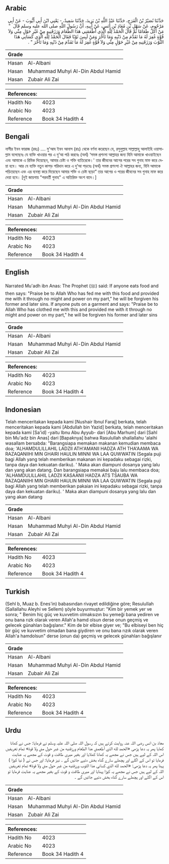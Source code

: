 ## Arabic


<div dir="rtl" lang="ar" style={{fontSize:'larger',backgroundColor:'#f8f9fa',padding:20}}>
حَدَّثَنَا نُصَيْرُ بْنُ الْفَرَجِ، حَدَّثَنَا عَبْدُ اللَّهِ بْنُ يَزِيدَ، حَدَّثَنَا سَعِيدٌ، - يَعْنِي ابْنَ أَبِي أَيُّوبَ - عَنْ أَبِي مَرْحُومٍ، عَنْ سَهْلِ بْنِ مُعَاذِ بْنِ أَنَسٍ، عَنْ أَبِيهِ، أَنَّ رَسُولَ اللَّهِ صلى الله عليه وسلم قَالَ ‏ "‏ مَنْ أَكَلَ طَعَامًا ثُمَّ قَالَ الْحَمْدُ لِلَّهِ الَّذِي أَطْعَمَنِي هَذَا الطَّعَامَ وَرَزَقَنِيهِ مِنْ غَيْرِ حَوْلٍ مِنِّي وَلاَ قُوَّةٍ غُفِرَ لَهُ مَا تَقَدَّمَ مِنْ ذَنْبِهِ وَمَا تَأَخَّرَ وَمَنْ لَبِسَ ثَوْبًا فَقَالَ الْحَمْدُ لِلَّهِ الَّذِي كَسَانِي هَذَا الثَّوْبَ وَرَزَقَنِيهِ مِنْ غَيْرِ حَوْلٍ مِنِّي وَلاَ قُوَّةٍ غُفِرَ لَهُ مَا تَقَدَّمَ مِنْ ذَنْبِهِ وَمَا تَأَخَّرَ ‏"‏ ‏.‏
</div>
<div style={{backgroundColor:'#f8f9fa',padding:20, marginBottom: 10}}><table> <thead> <tr> <th>Grade</th> <th></th> </tr> </thead> <tbody> <tr><td>Hasan</td><td>Al-Albani</td></tr><tr><td>Hasan</td><td>Muhammad Muhyi Al-Din Abdul Hamid</td></tr><tr><td>Hasan</td><td>Zubair Ali Zai</td></tr></tbody></table><table> <thead> <tr> <th>References:</th> <th></th> </tr> </thead> <tbody><tr><td>Hadith No</td><td>4023</td></tr><tr><td>Arabic No</td><td>4023</td></tr><tr><td>Reference</td><td>Book 34 Hadith 4</td></tr></tbody></table></div>

## Bengali


<div dir="ltr" lang="bn" style={{fontSize:'larger',backgroundColor:'#f8f9fa',padding:20}}>
নাসীর ইবন ফারাজ (রহঃ) .... মু'আয ইবন আনাস (রাঃ) থেকে বর্ণনা করেছেন যে, রসুলুল্লাহ সাল্লাল্লাহু আলাইহি ওয়াসাল্লাম বলেছেনঃ যে ব্যক্তি খাওয়ার পর এ দু’আ পাঠ করবেঃ (অর্থ) ‘সমস্ত প্রশংসা আল্লাহর জন্য যিনি আমাকে খাওয়াইছেন এবং আমাকে এ রিযিক দিয়েছেন, আমার চেষ্টা ও শক্তি ব্যতিরেকে।' তার জীবনের আগের পরের সব গুনাহ মাফ করে দেয়া হবে। আর যে ব্যক্তি নতুন কাপড় পরিধান করে এ দু’আ পড়বেঃ (অর্থ) সমস্ত প্রশংসা ঐ আল্লাহর জন্য, যিনি আমাকে পড়িয়েছেন এবং এর ব্যবস্থা করে দিয়েছেন আমার শক্তি ও চেষ্টা ছাড়া” তার আগের ও পরের জীবনের সব গুনাহ মাফ করে দেয়া হবে। [দুই জায়গায় "পরবর্তী গুনাহ" এ অতিরিক্ত অংশ বাদে।]
</div>
<div style={{backgroundColor:'#f8f9fa',padding:20, marginBottom: 10}}><table> <thead> <tr> <th>Grade</th> <th></th> </tr> </thead> <tbody> <tr><td>Hasan</td><td>Al-Albani</td></tr><tr><td>Hasan</td><td>Muhammad Muhyi Al-Din Abdul Hamid</td></tr><tr><td>Hasan</td><td>Zubair Ali Zai</td></tr></tbody></table><table> <thead> <tr> <th>References:</th> <th></th> </tr> </thead> <tbody><tr><td>Hadith No</td><td>4023</td></tr><tr><td>Arabic No</td><td>4023</td></tr><tr><td>Reference</td><td>Book 34 Hadith 4</td></tr></tbody></table></div>

## English


<div dir="ltr" lang="en" style={{fontSize:'larger',backgroundColor:'#f8f9fa',padding:20}}>
Narrated Mu'adh ibn Anas: The Prophet (ﷺ) said: If anyone eats food and then says: "Praise be to Allah Who has fed me with this food and provided me with it through no might and power on my part," he will be forgiven his former and later sins. If anyone puts on a garment and says: "Praise be to Allah Who has clothed me with this and provided me with it through no might and power on my part," he will be forgiven his former and later sins
</div>
<div style={{backgroundColor:'#f8f9fa',padding:20, marginBottom: 10}}><table> <thead> <tr> <th>Grade</th> <th></th> </tr> </thead> <tbody> <tr><td>Hasan</td><td>Al-Albani</td></tr><tr><td>Hasan</td><td>Muhammad Muhyi Al-Din Abdul Hamid</td></tr><tr><td>Hasan</td><td>Zubair Ali Zai</td></tr></tbody></table><table> <thead> <tr> <th>References:</th> <th></th> </tr> </thead> <tbody><tr><td>Hadith No</td><td>4023</td></tr><tr><td>Arabic No</td><td>4023</td></tr><tr><td>Reference</td><td>Book 34 Hadith 4</td></tr></tbody></table></div>

## Indonesian


<div dir="ltr" lang="id" style={{fontSize:'larger',backgroundColor:'#f8f9fa',padding:20}}>
Telah menceritakan kepada kami [Nushair Ibnul Faraj] berkata, telah menceritakan kepada kami [Abdullah bin Yazid] berkata, telah menceritakan kepada kami [Sa'id] -yaitu Ibnu Abu Ayyub- dari [Abu Marhum] dari [Sahl bin Mu'adz bin Anas] dari [Bapaknya] bahwa Rasulullah shallallahu 'alaihi wasallam bersabda: "Barangsiapa memakan makanan kemudian membaca doa; 'ALHAMDULILLAHIL LADZII ATH'AMANII HADZA ATH THA'AAMA WA RAZAQANIIHI MIN GHAIRI HAULIN MINNI WA LAA QUWWATIN (Segala puji bagi Allah yang telah memberikan makanan ini kepadaku sebagai rizki, tanpa daya dan kekuatan dariku). ' Maka akan diampuni dosanya yang lalu dan yang akan datang. Dan barangsiapa memakai baju lalu membaca doa; 'ALHAMDULILLAHIL LADZII KASAANII HADZA ATS TSAUBA WA RAZAQANIIHI MIN GHAIRI HAULIN MINNI WA LAA QUWWATIN (Segala puji bagi Allah yang telah memberikan pakaian ini kepadaku sebagai rizki, tanpa daya dan kekuatan dariku). ' Maka akan diampuni dosanya yang lalu dan yang akan datang
</div>
<div style={{backgroundColor:'#f8f9fa',padding:20, marginBottom: 10}}><table> <thead> <tr> <th>Grade</th> <th></th> </tr> </thead> <tbody> <tr><td>Hasan</td><td>Al-Albani</td></tr><tr><td>Hasan</td><td>Muhammad Muhyi Al-Din Abdul Hamid</td></tr><tr><td>Hasan</td><td>Zubair Ali Zai</td></tr></tbody></table><table> <thead> <tr> <th>References:</th> <th></th> </tr> </thead> <tbody><tr><td>Hadith No</td><td>4023</td></tr><tr><td>Arabic No</td><td>4023</td></tr><tr><td>Reference</td><td>Book 34 Hadith 4</td></tr></tbody></table></div>

## Turkish


<div dir="ltr" lang="tr" style={{fontSize:'larger',backgroundColor:'#f8f9fa',padding:20}}>
(Sehl b, Muaz b. Enes'in) babasından rivayet edildiğine göre; ResuluIIah (Sallallahu Aleyhi ve Sellem) şöyle buyurmuştur: "Kim bir yemek yer ve sonra; " Benim hiç güç ve kuvvetim olmaksızın bu yemeği bana yediren ve onu bana rızk olarak veren Allah'a hamd olsun derse onun geçmiş ve gelecek günahları bağışlanır." Kim de bir elbise giyer ve; "Bu elbiseyi ben hiç bir güç ve kuvvetim olmadan bana giydiren ve onu bana rızık olarak veren Allah'a hamdolsun" derse (onun da) geçmiş ve gelecek günahları bağışlanır
</div>
<div style={{backgroundColor:'#f8f9fa',padding:20, marginBottom: 10}}><table> <thead> <tr> <th>Grade</th> <th></th> </tr> </thead> <tbody> <tr><td>Hasan</td><td>Al-Albani</td></tr><tr><td>Hasan</td><td>Muhammad Muhyi Al-Din Abdul Hamid</td></tr><tr><td>Hasan</td><td>Zubair Ali Zai</td></tr></tbody></table><table> <thead> <tr> <th>References:</th> <th></th> </tr> </thead> <tbody><tr><td>Hadith No</td><td>4023</td></tr><tr><td>Arabic No</td><td>4023</td></tr><tr><td>Reference</td><td>Book 34 Hadith 4</td></tr></tbody></table></div>

## Urdu


<div dir="rtl" lang="ur" style={{fontSize:'larger',backgroundColor:'#f8f9fa',padding:20}}>
معاذ بن انس رضی اللہ عنہ روایت کرتے ہیں کہ رسول اللہ صلی اللہ علیہ وسلم نے فرمایا: جس نے کھانا کھایا پھر یہ دعا پڑھی «الحمد لله الذي أطعمني هذا الطعام ورزقنيه من غير حول مني ولا قوة» تمام تعریفیں اس اللہ کے لیے ہیں جس نے مجھے یہ کھانا کھلایا اور بغیر میری طاقت و قوت کے مجھے یہ عنایت فرمایا تو اس کے اگلے اور پچھلے سارے گناہ بخش دئیے جائیں گے ۔ نیز فرمایا: اور جس نے ( نیا کپڑا ) پہنا پھر یہ دعا پڑھی: «الحمد لله الذي كساني هذا الثوب ورزقنيه من غير حول مني ولا قوة» تمام تعریفیں اللہ کے لیے ہیں جس نے مجھے یہ کپڑا پہنایا اور میری طاقت و قوت کے بغیر مجھے یہ عنایت فرمایا تو اس کے اگلے اور پچھلے سارے گناہ بخش دئیے جائیں گے ۔
</div>
<div style={{backgroundColor:'#f8f9fa',padding:20, marginBottom: 10}}><table> <thead> <tr> <th>Grade</th> <th></th> </tr> </thead> <tbody> <tr><td>Hasan</td><td>Al-Albani</td></tr><tr><td>Hasan</td><td>Muhammad Muhyi Al-Din Abdul Hamid</td></tr><tr><td>Hasan</td><td>Zubair Ali Zai</td></tr></tbody></table><table> <thead> <tr> <th>References:</th> <th></th> </tr> </thead> <tbody><tr><td>Hadith No</td><td>4023</td></tr><tr><td>Arabic No</td><td>4023</td></tr><tr><td>Reference</td><td>Book 34 Hadith 4</td></tr></tbody></table></div>